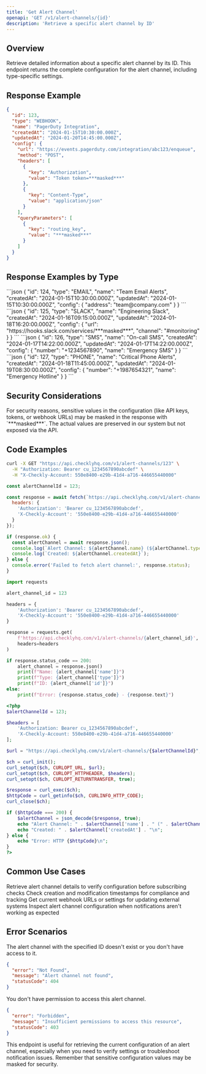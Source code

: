 ```yaml
---
title: 'Get Alert Channel'
openapi: 'GET /v1/alert-channels/{id}'
description: 'Retrieve a specific alert channel by ID'
---
```


## Overview

Retrieve detailed information about a specific alert channel by its ID. This endpoint returns the complete configuration for the alert channel, including type-specific settings.

## Response Example

```json
{
  "id": 123,
  "type": "WEBHOOK",
  "name": "PagerDuty Integration",
  "createdAt": "2024-01-15T10:30:00.000Z",
  "updatedAt": "2024-01-20T14:45:00.000Z",
  "config": {
    "url": "https://events.pagerduty.com/integration/abc123/enqueue",
    "method": "POST",
    "headers": [
      {
        "key": "Authorization",
        "value": "Token token=***masked***"
      },
      {
        "key": "Content-Type",
        "value": "application/json"
      }
    ],
    "queryParameters": [
      {
        "key": "routing_key",
        "value": "***masked***"
      }
    ]
  }
}
```

## Response Examples by Type

<AccordionGroup>

<Accordion title="EMAIL Alert Channel">
```json
{
  "id": 124,
  "type": "EMAIL",
  "name": "Team Email Alerts",
  "createdAt": "2024-01-15T10:30:00.000Z",
  "updatedAt": "2024-01-15T10:30:00.000Z",
  "config": {
    "address": "team@company.com"
  }
}
```
</Accordion>

<Accordion title="SLACK Alert Channel">
```json
{
  "id": 125,
  "type": "SLACK",
  "name": "Engineering Slack",
  "createdAt": "2024-01-16T09:15:00.000Z",
  "updatedAt": "2024-01-18T16:20:00.000Z",
  "config": {
    "url": "https://hooks.slack.com/services/***masked***",
    "channel": "#monitoring"
  }
}
```
</Accordion>

<Accordion title="SMS Alert Channel">
```json
{
  "id": 126,
  "type": "SMS",
  "name": "On-call SMS",
  "createdAt": "2024-01-17T14:22:00.000Z",
  "updatedAt": "2024-01-17T14:22:00.000Z",
  "config": {
    "number": "+1234567890",
    "name": "Emergency SMS"
  }
}
```
</Accordion>

<Accordion title="PHONE Alert Channel">
```json
{
  "id": 127,
  "type": "PHONE",
  "name": "Critical Phone Alerts",
  "createdAt": "2024-01-18T11:45:00.000Z",
  "updatedAt": "2024-01-19T08:30:00.000Z",
  "config": {
    "number": "+1987654321",
    "name": "Emergency Hotline"
  }
}
```
</Accordion>

</AccordionGroup>

## Security Considerations

<Info>
For security reasons, sensitive values in the configuration (like API keys, tokens, or webhook URLs) may be masked in the response with `***masked***`. The actual values are preserved in our system but not exposed via the API.
</Info>

## Code Examples

<CodeGroup>

```bash cURL
curl -X GET "https://api.checklyhq.com/v1/alert-channels/123" \
  -H "Authorization: Bearer cu_1234567890abcdef" \
  -H "X-Checkly-Account: 550e8400-e29b-41d4-a716-446655440000"
```

```javascript Node.js
const alertChannelId = 123;

const response = await fetch(`https://api.checklyhq.com/v1/alert-channels/${alertChannelId}`, {
  headers: {
    'Authorization': 'Bearer cu_1234567890abcdef',
    'X-Checkly-Account': '550e8400-e29b-41d4-a716-446655440000'
  }
});

if (response.ok) {
  const alertChannel = await response.json();
  console.log(`Alert Channel: ${alertChannel.name} (${alertChannel.type})`);
  console.log(`Created: ${alertChannel.createdAt}`);
} else {
  console.error('Failed to fetch alert channel:', response.status);
}
```

```python Python
import requests

alert_channel_id = 123

headers = {
    'Authorization': 'Bearer cu_1234567890abcdef',
    'X-Checkly-Account': '550e8400-e29b-41d4-a716-446655440000'
}

response = requests.get(
    f'https://api.checklyhq.com/v1/alert-channels/{alert_channel_id}',
    headers=headers
)

if response.status_code == 200:
    alert_channel = response.json()
    print(f"Name: {alert_channel['name']}")
    print(f"Type: {alert_channel['type']}")
    print(f"ID: {alert_channel['id']}")
else:
    print(f"Error: {response.status_code} - {response.text}")
```

```php PHP
<?php
$alertChannelId = 123;

$headers = [
    'Authorization: Bearer cu_1234567890abcdef',
    'X-Checkly-Account: 550e8400-e29b-41d4-a716-446655440000'
];

$url = "https://api.checklyhq.com/v1/alert-channels/{$alertChannelId}";

$ch = curl_init();
curl_setopt($ch, CURLOPT_URL, $url);
curl_setopt($ch, CURLOPT_HTTPHEADER, $headers);
curl_setopt($ch, CURLOPT_RETURNTRANSFER, true);

$response = curl_exec($ch);
$httpCode = curl_getinfo($ch, CURLINFO_HTTP_CODE);
curl_close($ch);

if ($httpCode === 200) {
    $alertChannel = json_decode($response, true);
    echo "Alert Channel: " . $alertChannel['name'] . " (" . $alertChannel['type'] . ")\n";
    echo "Created: " . $alertChannel['createdAt'] . "\n";
} else {
    echo "Error: HTTP {$httpCode}\n";
}
?>
```

</CodeGroup>

## Common Use Cases

<CardGroup cols={2}>

<Card title="Configuration Validation" icon="check-circle">
Retrieve alert channel details to verify configuration before subscribing checks
</Card>

<Card title="Audit Trail" icon="clock">
Check creation and modification timestamps for compliance and tracking
</Card>

<Card title="Integration Management" icon="cog">
Get current webhook URLs or settings for updating external systems
</Card>

<Card title="Troubleshooting" icon="bug">
Inspect alert channel configuration when notifications aren't working as expected
</Card>

</CardGroup>

## Error Scenarios

<AccordionGroup>

<Accordion title="404 Not Found">
The alert channel with the specified ID doesn't exist or you don't have access to it.

```json
{
  "error": "Not Found",
  "message": "Alert channel not found",
  "statusCode": 404
}
```
</Accordion>

<Accordion title="403 Forbidden">
You don't have permission to access this alert channel.

```json
{
  "error": "Forbidden",
  "message": "Insufficient permissions to access this resource",
  "statusCode": 403
}
```
</Accordion>

</AccordionGroup>

<Note>
This endpoint is useful for retrieving the current configuration of an alert channel, especially when you need to verify settings or troubleshoot notification issues. Remember that sensitive configuration values may be masked for security.
</Note>
